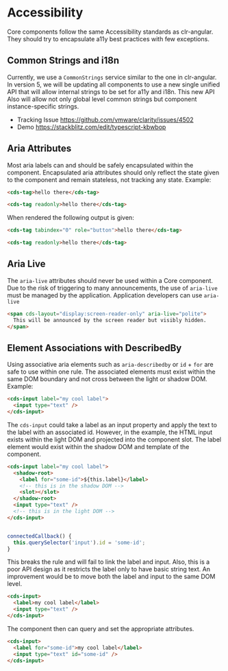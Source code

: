 
<Meta title="Internal Documentation/Accessibility" />

# Accessibility

Core components follow the same Accessibility standards as clr-angular.
They should try to encapsulate a11y best practices with few exceptions.

## Common Strings and i18n

Currently, we use a `CommonStrings` service similar to the one in clr-angular.
In version 5, we will be updating all components to use a new single unified API
that will allow internal strings to be set for a11y and i18n. This new API Also
will allow not only global level common strings but component instance-specific
strings.

- Tracking Issue https://github.com/vmware/clarity/issues/4502
- Demo https://stackblitz.com/edit/typescript-kbwbop

## Aria Attributes

Most aria labels can and should be safely encapsulated within the component.
Encapsulated aria attributes should only reflect the state given
to the component and remain stateless, not tracking any state. Example:

```html
<cds-tag>hello there</cds-tag>

<cds-tag readonly>hello there</cds-tag>
```

When rendered the following output is given:

```html
<cds-tag tabindex="0" role="button">hello there</cds-tag>

<cds-tag readonly>hello there</cds-tag>
```

## Aria Live

The `aria-live` attributes should never be used within a Core component. Due to
the risk of triggering to many announcements, the use of `aria-live` must be
managed by the application. Application developers can use `aria-live`

```html
<span cds-layout="display:screen-reader-only" aria-live="polite">
  This will be announced by the screen reader but visibly hidden.
</span>
```

## Element Associations with DescribedBy

Using associative aria elements such as `aria-describedby` or `id` + `for` are
safe to use within one rule. The associated elements must exist within the same
DOM boundary and not cross between the light or shadow DOM. Example:

```html
<cds-input label="my cool label">
  <input type="text" />
</cds-input>
```

The `cds-input` could take a label as an input property and apply the text to the
label with an associated id. However, in the example, the HTML input exists within
the light DOM and projected into the component slot. The label element would exist
within the shadow DOM and template of the component.

```html
<cds-input label="my cool label">
  <shadow-root>
    <label for="some-id">${this.label}</label>
    <!-- this is in the shadow DOM -->
    <slot></slot>
  </shadow-root>
  <input type="text" />
  <!-- this is in the light DOM -->
</cds-input>
```

```typescript

connectedCallback() {
  this.querySelector('input').id = 'some-id';
}
```

This breaks the rule and will fail to link the label and input. Also, this is a
poor API design as it restricts the label only to have basic string text. An
improvement would be to move both the label and input to the same DOM level.

```html
<cds-input>
  <label>my cool label</label>
  <input type="text" />
</cds-input>
```

The component then can query and set the appropriate attributes.

```html
<cds-input>
  <label for="some-id">my cool label</label>
  <input type="text" id="some-id" />
</cds-input>
```
